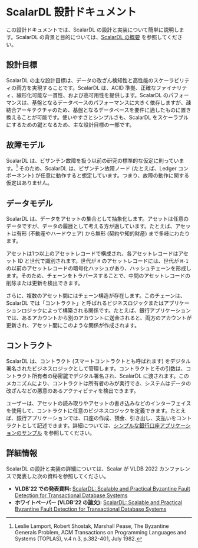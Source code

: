 # ScalarDL 設計ドキュメント


<TranslationBanner />

この設計ドキュメントでは、ScalarDL の設計と実装について簡単に説明します。ScalarDL の背景と目的については、[ScalarDL の概要](overview.mdx) を参照してください。

## 設計目標

ScalarDL の主な設計目標は、データの改ざん検知性と高性能のスケーラビリティの両方を実現することです。ScalarDL は、ACID 準拠、正確なファイナリティ、線形化可能な一貫性、および高可用性を提供します。ScalarDL のパフォーマンスは、基盤となるデータベースのパフォーマンスに大きく依存しますが、疎結合アーキテクチャのため、基盤となるデータベースを要件に適したものに置き換えることが可能です。使いやすさとシンプルさも、ScalarDL をスケーラブルにするための鍵となるため、主な設計目標の一部です。

## 故障モデル

ScalarDL は、ビザンチン故障を扱う以前の研究の標準的な仮定に則っています。[^1] そのため、ScalarDL は、ビザンチン故障ノード (たとえば、Ledger コンポーネント) が任意に動作すると想定しています。つまり、故障の動作に関する仮定はありません。

## データモデル

ScalarDL は、データをアセットの集合として抽象化します。アセットは任意のデータですが、データの履歴として考える方が適しています。たとえば、アセットは有形 (不動産やハードウェア) から無形 (契約や知的財産) まで多岐にわたります。

アセットは1つ以上のアセットレコードで構成され、各アセットレコードはアセット ID と世代で識別されます。世代が `M` のアセットレコードには、世代が `M-1` の以前のアセットレコードの暗号化ハッシュがあり、ハッシュチェーンを形成します。そのため、チェーンをトラバースすることで、中間のアセットレコードの削除または更新を検出できます。

さらに、複数のアセット間にはチェーン構造が存在します。このチェーンは、ScalarDL では「コントラクト」と呼ばれるビジネスロジックまたはアプリケーションロジックによって構築される関係です。たとえば、銀行アプリケーションでは、あるアカウントから別のアカウントに送金されると、両方のアカウントが更新され、アセット間にこのような関係が作成されます。

## コントラクト

ScalarDL は、コントラクト (スマートコントラクトとも呼ばれます) をデジタル署名されたビジネスロジックとして管理します。コントラクトとその引数は、コントラクト所有者の秘密鍵でデジタル署名され、ScalarDL に渡されます。このメカニズムにより、コントラクトは所有者のみが実行でき、システムはデータの改ざんなどの悪意のあるアクティビティを検出できます。

ユーザーは、アセットの読み取りやアセットの書き込みなどのインターフェイスを使用して、コントラクトに任意のビジネスロジックを定義できます。たとえば、銀行アプリケーションでは、口座の作成、預金、引き出し、支払いをコントラクトとして記述できます。詳細については、[シンプルな銀行口座アプリケーションのサンプル](applications/simple-bank-account/README.mdx) を参照してください。

## 詳細情報

ScalarDL の設計と実装の詳細については、Scalar が VLDB 2022 カンファレンスで発表した次の資料を参照してください。

- **VLDB'22 での発表資料:** [ScalarDL: Scalable and Practical Byzantine Fault Detection for Transactional Database Systems](https://speakerdeck.com/scalar/scalar-dl-scalable-and-practical-byzantine-fault-detection-for-transactional-database-systems-vldb22)
- **ホワイトペーパー (VLDB'22 の論文):** [ScalarDL: Scalable and Practical Byzantine Fault Detection for Transactional Database Systems](https://www.vldb.org/pvldb/vol15/p1324-yamada.pdf)

[^1]: Leslie Lamport, Robert Shostak, Marshall Pease, The Byzantine Generals Problem, ACM Transactions on Programming Languages and Systems (TOPLAS), v.4 n.3, p.382-401, July 1982.
